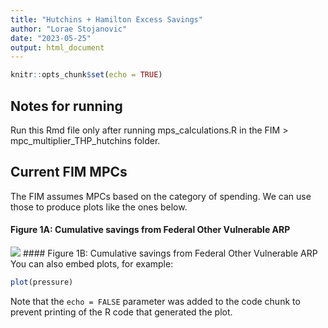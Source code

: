 ```yaml
---
title: "Hutchins + Hamilton Excess Savings"
author: "Lorae Stojanovic"
date: "2023-05-25"
output: html_document
---
```


```r
knitr::opts_chunk$set(echo = TRUE)
```

## Notes for running
Run this Rmd file only after running mps_calculations.R in the FIM > mpc_multiplier_THP_hutchins folder.

## Current FIM MPCs

The FIM assumes MPCs based on the category of spending. We can use those to produce plots like the ones below.

#### Figure 1A: Cumulative savings from Federal Other Vulnerable ARP
![](figures/fig01a.png)
#### Figure 1B: Cumulative savings from Federal Other Vulnerable ARP
You can also embed plots, for example:

```r
plot(pressure)
```

Note that the `echo = FALSE` parameter was added to the code chunk to prevent printing of the R code that generated the plot.
